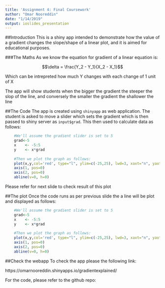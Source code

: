 ```yaml
---
title: 'Assignment 4: Final Coursework'
author: "Omar Nooreddin"
date: "1/14/2019"
output: ioslides_presentation
---
```


##Introduction
This is a shiny app intended to demonstrate how the value of a gradient changes the slope/shape of a linear plot, and it is aimed for educational purposes.

###The Maths
As we know the equation for gradient of a linear equation is:

$$\delta = \frac{Y_2 - Y_1}{X_2 - X_1}$$

Which can be intrepreted how much Y changes with each change of 1 unit of X

The app will show students when the bigger the gradient the steeper the slop of the line, and conversely the smaller the gradient the shallower the line

##The Code
The app is created using `shinyapp` as web application. The student is asked to move a slider which sets the gradient which is then passed to shiny server as `input$grad`. This then used to calculate data as follows:
```r
    #We'll assume the gradient slider is set to 5
    grad<-5
    x    <- -5:5 
    y    <- x*grad
    
    #Then we plot the graph as follows:
    plot(x,y,col='red', type="l", ylim=c(-25,25), lwd=3, xaxt="n", yaxt="n")
    axis(1, pos=0)
    axis(2, pos=0)
    abline(v=0, h=0)
```

Please refer for next slide to check result of this plot

##The plot
Once the code runs as per previous slide the a line will be plot and displayed as follows:
```r
    #We'll assume the gradient slider is set to 5
    grad<-5
    x    <- -5:5 
    y    <- x*grad
    
    #Then we plot the graph as follows:
    plot(x,y,col='red', type="l", ylim=c(-25,25), lwd=3, xaxt="n", yaxt="n")
    axis(1, pos=0)
    axis(2, pos=0)
    abline(v=0, h=0)
```

##Check the webapp
To check the app please the following link:

https://omarnooreddin.shinyapps.io/gradientexplained/

For the code, please refer to the github repo:
